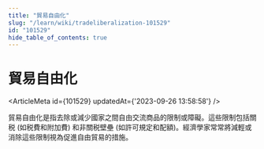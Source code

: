 ```yaml
---
title: "貿易自由化"
slug: "/learn/wiki/tradeliberalization-101529"
id: "101529"
hide_table_of_contents: true
---
```



# 貿易自由化

<ArticleMeta id={101529} updatedAt={'2023-09-26 13:58:58'} />
<div className='border-solid border-b border-t-0 my-4 border-[var(--ifm-color-gray-300)]' />

貿易自由化是指去除或減少國家之間自由交流商品的限制或障礙。這些限制包括關税 (如税費和附加費) 和非關税壁壘 (如許可規定和配額)。經濟學家常常將減輕或消除這些限制視為促進自由貿易的措施。
